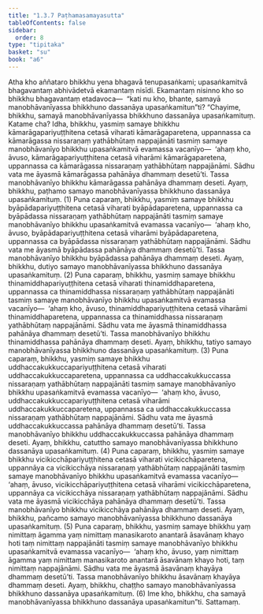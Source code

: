 ```yaml
---
title: "1.3.7 Paṭhamasamayasutta"
tableOfContents: false
sidebar:
  order: 8
type: "tipitaka"
basket: "su"
book: "a6"
---
```



<DynamicBreadcrumb />

<Division number="27" book="a6" bookNo="16" page="279">

<Paragraph number="168" book="a6">
Atha kho aññataro bhikkhu yena bhagavā tenupasaṅkami; upasaṅkamitvā bhagavantaṃ abhivādetvā ekamantaṃ nisīdi. Ekamantaṃ nisinno kho so bhikkhu bhagavantaṃ etadavoca—  “kati nu kho, bhante, samayā manobhāvanīyassa bhikkhuno dassanāya upasaṅkamitun”ti? “Chayime, bhikkhu, samayā manobhāvanīyassa bhikkhuno dassanāya upasaṅkamituṃ.
</Paragraph>

<Paragraph number="169" book="a6">
Katame cha? Idha, bhikkhu, yasmiṃ samaye bhikkhu kāmarāgapariyuṭṭhitena cetasā viharati kāmarāgaparetena, uppannassa ca kāmarāgassa nissaraṇaṃ yathābhūtaṃ nappajānāti tasmiṃ samaye manobhāvanīyo bhikkhu upasaṅkamitvā evamassa vacanīyo—  ‘ahaṃ kho, āvuso, kāmarāgapariyuṭṭhitena cetasā viharāmi kāmarāgaparetena, uppannassa ca kāmarāgassa nissaraṇaṃ yathābhūtaṃ nappajānāmi. Sādhu vata me āyasmā kāmarāgassa pahānāya dhammaṃ desetū’ti. Tassa manobhāvanīyo bhikkhu kāmarāgassa pahānāya dhammaṃ deseti. Ayaṃ, bhikkhu, paṭhamo samayo manobhāvanīyassa bhikkhuno dassanāya upasaṅkamituṃ. (1)
</Paragraph>

<Paragraph number="170" book="a6">
Puna caparaṃ, bhikkhu, yasmiṃ samaye bhikkhu byāpādapariyuṭṭhitena cetasā viharati byāpādaparetena, uppannassa ca byāpādassa nissaraṇaṃ yathābhūtaṃ nappajānāti tasmiṃ samaye manobhāvanīyo bhikkhu upasaṅkamitvā evamassa vacanīyo—  ‘ahaṃ kho, āvuso, byāpādapariyuṭṭhitena cetasā viharāmi byāpādaparetena, uppannassa ca byāpādassa nissaraṇaṃ yathābhūtaṃ nappajānāmi. Sādhu vata me āyasmā byāpādassa pahānāya dhammaṃ desetū’ti. Tassa manobhāvanīyo bhikkhu byāpādassa pahānāya dhammaṃ deseti. Ayaṃ, bhikkhu, dutiyo samayo manobhāvanīyassa bhikkhuno dassanāya upasaṅkamituṃ. (2)
</Paragraph>

<Paragraph number="171" book="a6">
Puna caparaṃ, bhikkhu, yasmiṃ samaye bhikkhu thinamiddhapariyuṭṭhitena cetasā viharati thinamiddhaparetena, uppannassa ca thinamiddhassa nissaraṇaṃ yathābhūtaṃ nappajānāti tasmiṃ samaye manobhāvanīyo bhikkhu upasaṅkamitvā evamassa vacanīyo—  ‘ahaṃ kho, āvuso, thinamiddhapariyuṭṭhitena cetasā viharāmi thinamiddhaparetena, uppannassa ca thinamiddhassa nissaraṇaṃ yathābhūtaṃ nappajānāmi. Sādhu vata me āyasmā thinamiddhassa pahānāya dhammaṃ desetū’ti. Tassa manobhāvanīyo bhikkhu thinamiddhassa pahānāya dhammaṃ deseti. Ayaṃ, bhikkhu, tatiyo samayo manobhāvanīyassa bhikkhuno dassanāya upasaṅkamituṃ. (3)
</Paragraph>

<Paragraph number="172" book="a6">
Puna caparaṃ, bhikkhu, yasmiṃ samaye bhikkhu uddhaccakukkuccapariyuṭṭhitena cetasā viharati uddhaccakukkuccaparetena, uppannassa ca uddhaccakukkuccassa nissaraṇaṃ yathābhūtaṃ nappajānāti tasmiṃ samaye manobhāvanīyo bhikkhu upasaṅkamitvā evamassa vacanīyo—  ‘ahaṃ kho, āvuso, uddhaccakukkuccapariyuṭṭhitena cetasā viharāmi uddhaccakukkuccaparetena, uppannassa ca uddhaccakukkuccassa nissaraṇaṃ yathābhūtaṃ nappajānāmi. Sādhu vata me āyasmā uddhaccakukkuccassa pahānāya dhammaṃ desetū’ti. Tassa manobhāvanīyo bhikkhu uddhaccakukkuccassa pahānāya dhammaṃ deseti. Ayaṃ, bhikkhu, catuttho samayo manobhāvanīyassa bhikkhuno dassanāya upasaṅkamituṃ. (4)
</Paragraph>

<Paragraph number="173" book="a6">
Puna caparaṃ, bhikkhu, yasmiṃ samaye bhikkhu vicikicchāpariyuṭṭhitena cetasā viharati vicikicchāparetena, uppannāya ca vicikicchāya nissaraṇaṃ yathābhūtaṃ nappajānāti tasmiṃ samaye manobhāvanīyo bhikkhu upasaṅkamitvā evamassa vacanīyo—  ‘ahaṃ, āvuso, vicikicchāpariyuṭṭhitena cetasā viharāmi vicikicchāparetena, uppannāya ca vicikicchāya nissaraṇaṃ yathābhūtaṃ nappajānāmi. Sādhu vata me āyasmā vicikicchāya pahānāya dhammaṃ desetū’ti. Tassa manobhāvanīyo bhikkhu vicikicchāya pahānāya dhammaṃ deseti. Ayaṃ, bhikkhu, pañcamo samayo manobhāvanīyassa bhikkhuno dassanāya upasaṅkamituṃ. (5)
</Paragraph>

<Paragraph number="174" book="a6">
Puna caparaṃ, bhikkhu, yasmiṃ samaye bhikkhu yaṃ nimittaṃ āgamma yaṃ nimittaṃ manasikaroto anantarā āsavānaṃ khayo hoti taṃ nimittaṃ nappajānāti tasmiṃ samaye manobhāvanīyo bhikkhu upasaṅkamitvā evamassa vacanīyo—  ‘ahaṃ kho, āvuso, yaṃ nimittaṃ āgamma yaṃ nimittaṃ manasikaroto anantarā āsavānaṃ khayo hoti, taṃ nimittaṃ nappajānāmi. Sādhu vata me āyasmā āsavānaṃ khayāya dhammaṃ desetū’ti. Tassa manobhāvanīyo bhikkhu āsavānaṃ khayāya dhammaṃ deseti. Ayaṃ, bhikkhu, chaṭṭho samayo manobhāvanīyassa bhikkhuno dassanāya upasaṅkamituṃ. (6)
</Paragraph>

<Paragraph number="175" book="a6">
Ime kho, bhikkhu, cha samayā manobhāvanīyassa bhikkhuno dassanāya upasaṅkamitun”ti.

</Paragraph>
</Division>

<Paragraph number="176" type="center" book="a6">
Sattamaṃ.
</Paragraph>